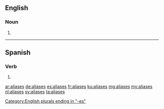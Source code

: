 ==English==

===Noun===
{{head|en|plural}}

# {{plural of|alias|lang=en}}

----

==Spanish==

===Verb===
{{es-verb-form|aliar}}

# {{es-verb form of|ending=ar|mood=subjunctive|tense=imperfect|sera=se|pers=2|formal=no|number=singular|aliar}}

[[Category:English plurals ending in "-es"]]

[[ar:aliases]]
[[de:aliases]]
[[es:aliases]]
[[fr:aliases]]
[[ku:aliases]]
[[mg:aliases]]
[[my:aliases]]
[[nl:aliases]]
[[sv:aliases]]
[[ta:aliases]]